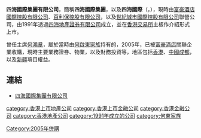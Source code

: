 {{unreferenced|time=2018-11-05T05:56:33+00:00}}
'''四海國際集團有限公司'''，簡稱'''四海國際集團'''，以及'''四海國際'''（'''{{lang-en|Cosmopolitan International Holdings Limited}}'''，{{hkex|0120}}），現時由[[富豪酒店國際控股有限公司|富豪酒店國際控股有限公司]]、[[百利保控股有限公司|百利保控股有限公司]]，以及[[世紀城市國際控股有限公司|世紀城市國際控股有限公司]]聯營公司，由1991年透過[[四海地產證券有限公司|四海地產證券有限公司]]成立，並在[[香港交易所|香港交易所]]主板作介紹形式上市。

曾任主席[[何鴻章|何鴻章]]，屬於當時由[[何啟東家族|何啟東家族]]持有的，2005年，已被[[富豪酒店|富豪酒店]]關聯企業收購，現時主要業務證券、物業，以及財務投資等，地區包括[[香港|香港]]、[[中國|中國]][[成都|成都]]，以及[[新疆|新疆]]項目權益。

==連結==
*[http://www.cosmoholdings.com/ 四海國際集團有限公司]{{Wayback|url=http://www.cosmoholdings.com/ |date=20141110033450 }}

[[category:香港上市地產公司|category:香港上市地產公司]]
[[category:香港上市金融公司|category:香港上市金融公司]]
[[category:香港金融公司|category:香港金融公司]]
[[category:香港地產公司|category:香港地產公司]]
[[category:1991年成立的公司|category:1991年成立的公司]]
[[category:何東家族|category:何東家族]]
[[Category:2005年併購|Category:2005年併購]]